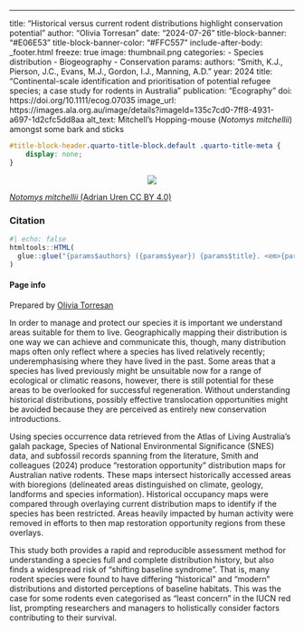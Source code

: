 ---
title: "Historical versus current rodent distributions highlight conservation potential"
author: "Olivia Torresan"
date: "2024-07-26"
title-block-banner: "#E06E53"
title-block-banner-color: "#FFC557"
include-after-body: _footer.html
freeze: true
image: thumbnail.png 
categories:
  - Species distribution
  - Biogeography
  - Conservation
params:
  authors: "Smith, K.J., Pierson, J.C., Evans, M.J., Gordon, I.J., Manning, A.D."
  year: 2024
  title: "Continental-scale identification and prioritisation of potential refugee species; a case study for rodents in Australia"
  publication: "Ecography"
  doi: https://doi.org/10.1111/ecog.07035
  image_url: https://images.ala.org.au/image/details?imageId=135c7cd0-7ff8-4931-a697-1d2cfc5dd8aa
  alt_text: Mitchell's Hopping-mouse (*Notomys mitchellii*) amongst some bark and sticks
<!-- remove metadata section -->

```css
#title-block-header.quarto-title-block.default .quarto-title-meta {
    display: none;
}
```

<!-- Side panel -->

::: column-page
::: paper-side-column
<center>

::: {.col-image layout-ncol="1" style="margin-left: auto; margin-right: auto;"}
<!-- add image url -->

<img src="https://ala-images.s3.ap-southeast-2.amazonaws.com/store/a/a/8/d/135c7cd0-7ff8-4931-a697-1d2cfc5dd8aa/original" class="rounded"/></img>
:::

</center>

::: figure-caption
<!-- edit caption -->

[*Notomys mitchellii* (Adrian Uren CC BY 4.0)](https://images.ala.org.au/image/details?imageId=135c7cd0-7ff8-4931-a697-1d2cfc5dd8aa)
:::

### Citation

```r
#| echo: false
htmltools::HTML(
  glue::glue("{params$authors} ({params$year}) {params$title}. <em>{params$publication}</em> <a href='{params$doi}' target='_blank'>{params$doi}</a>")
)
```

#### Page info

Prepared by [Olivia Torresan](https://labs.ala.org.au/about/Torresan_Olivia/)
:::

<!-- Main panel description -->

::: paper-main-column

In order to manage and protect our species it is important we understand areas suitable for them to live. Geographically mapping their distribution is one way we can achieve and communicate this, though, many distribution maps often only reflect where a species has lived relatively recently; underemphasising where they have lived in the past. Some areas that a species has lived previously might be unsuitable now for a range of ecological or climatic reasons, however, there is still potential for these areas to be overlooked for successful regeneration. Without understanding historical distributions, possibly effective translocation opportunities might be avoided because they are perceived as entirely new conservation introductions.  

Using species occurrence data retrieved from the Atlas of Living Australia’s galah package, Species of National Environmental Significance (SNES) data, and subfossil records spanning from the literature, Smith and colleagues (2024) produce “restoration opportunity” distribution maps for Australian native rodents.  These maps intersect historically accessed areas with bioregions (delineated areas distinguished on climate, geology, landforms and species information). Historical occupancy maps were compared through overlaying current distribution maps to identify if the species has been restricted. Areas heavily impacted by human activity were removed in efforts to then map restoration opportunity regions from these overlays. 

This study both provides a rapid and reproducible assessment method for understanding a species full and complete distribution history, but also finds a widespread risk of “shifting baseline syndrome”.  That is, many rodent species were found to have differing “historical” and “modern” distributions and distorted perceptions of baseline habitats. This was the case for some rodents even categorised as “least concern” in the IUCN red list, prompting researchers and managers to holistically consider factors contributing to their survival.  

:::
:::
